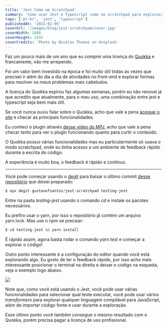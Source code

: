 ```yaml
---
title: 'Jest Como um Scratchpad'
summary: 'Como usar Jest e Typescript como um scratchpad para exploração com feedback rápido e contínuo'
tags: ['pt-br', 'jest', 'typescript']
publishedAt: '2021-02-05'
coverUrl: '/images/blog/jest-scratchpad/cover.jpg'
coverWidth: 3888
coverHeight: 2592
coverCredits: 'Photo by Nicolas Thomas on Unsplash'
---
```


Faz um pouco mais de um ano que eu comprei uma licença do [Quokka](https://quokkajs.com) e
francamente, não me arrependo.

Foi um valor bem investido na época e foi muito útil todas as vezes
que precisei ir além do dia a dia de atividades no front-end e explorar formas para resolver
os meus problemas mais cabeludos.

A licença do Quokka expirou faz algumas semanas, porém eu não renovei já que acredito que atualmente,
para o meu uso, uma combinação entre jest e typescript seja bem mais útil.

Se você nunca ouviu falar sobre o Quokka, acho que vale a pena [acessar o site](https://quokkajs.com) e checar 
as principais funcionalidades.

Eu conheci o plugin através [desse vídeo do MPJ](https://www.youtube.com/watch?v=W4brAobC2Hc), acho que vale a pena checar
tanto para ver o plugin funcionando quanto para curtir o conteúdo.

O Quokka possui várias funcionalidades mas eu particularmente só usava o modo scratchpad, onde eu tinha acesso
a um ambiente de feedback rápido durante a escrita do código.

A experiência é muito boa, o feedback é rápido e contínuo.

---

Você pode começar usando o [degit](https://www.npmjs.com/package/degit) para baixar o último commit [desse repositório](https://github.com/gustavofsantos/jest-scratchpad) que deixei preparado:

```js
$ npx degit gustavofsantos/jest-scratchpad testing-jest
```

Entre na pasta *testing-jest* usando o comando *cd* e instale os pacotes necessários.

Eu prefiro usar o yarn, por isso o repositório já contém um arquivo yarn.lock. Mas use o npm se precisar:

```js
$ cd testing-jest && yarn install
```

É rápido assim, agora basta rodar o comando *yarn test* e começar a explorar o código!

Outro ponto interessante é a configuração do editor quando você está explorando algo. Eu gosto de ter o feedback
rápido, por isso acho mais interessante posicionar o terminal na direita e deixar o código na esqueda, veja o
exemplo logo abaixo.

![](/images/blog/jest-scratchpad/jest-scratch-example.png)

Note que, como você está usando o Jest, você pode usar várias funcionalidades para selecionar qual teste executar,
você pode usar vários _transformers_ para explorar qualquer linguagem compilável para JavaScript, além de importar
código fonte e usar durante a exploração.

Esse último ponto você também consegue o mesmo resultado com o Quokka, porém precisa pagar a licença de uso profissional.

